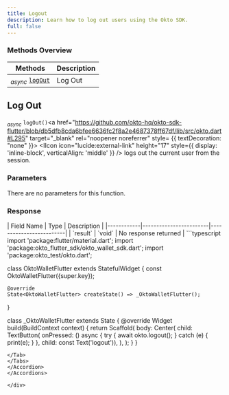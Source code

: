 ```yaml
---
title: Logout
description: Learn how to log out users using the Okto SDK.
full: false
---
```




### Methods Overview

| Methods                                                                | Description                     |                 
|------------------------------------------------------------------------|---------------------------------|
| <sub><i>async</i></sub> [`logOut`](#log-out)                           | Log Out                         |

<div className="method-box">

## Log Out

<sub><i>async</i></sub> `logOut()`<a href="https://github.com/okto-hq/okto-sdk-flutter/blob/db5dfb8cda6bfee6636fc2f8a2e4687378ff67df/lib/src/okto.dart#L295" target="_blank" rel="noopener noreferrer" style= {{ textDecoration: "none" }}> <IIcon icon="lucide:external-link" height="17" style={{ display: 'inline-block', verticalAlign: 'middle' }} /></a> logs out the current user from the session.

### Parameters

There are no parameters for this function.

### Response 

<Callout title="Success Response">
| Field Name | Type                   | Description             | 
|------------|------------------------|-------------------------|
| `result`   | `void`                 | No response returned    | 

</Callout>

<Accordions>
<Accordion title="Example">
<Tabs items={['Typescript']}>
  <Tab value="Typescript">
   ```typescript
  import 'package:flutter/material.dart';
  import 'package:okto_flutter_sdk/okto_wallet_sdk.dart';
  import 'package:okto_test/okto.dart';
  
  class OktoWalletFlutter extends StatefulWidget {
    const OktoWalletFlutter({super.key});
  
    @override
    State<OktoWalletFlutter> createState() => _OktoWalletFlutter();
  }
  
  class _OktoWalletFlutter extends State<OktoWalletFlutter> {
    @override
    Widget build(BuildContext context) {
      return Scaffold(
        body: Center(
          child: TextButton(
              onPressed: () async {
                try {
                  await okto.logout();
                } catch (e) {
                  print(e);
                }
              },
              child: const Text('logout')),
        ),
      );
    }
  }
  ```
  </Tab>
</Tabs>
</Accordion>
</Accordions>

</div>